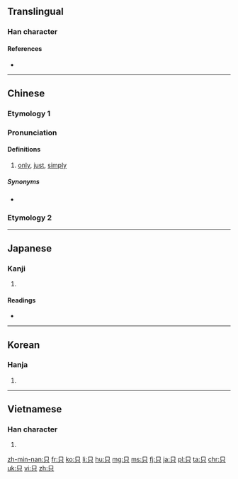{{xsee|[[衹]]|[[隻]]''' (distinct characters in traditional Chinese and Japanese; merged into 只 in simplified Chinese)''' }}
==Translingual==
{{stroke order}}

===Han character===
{{Han char|rn=30|rad=口|as=02|sn=5|four=6080<sub>0</sub>|canj=口金 (RC)|ids=⿱[[口]][[八]]}}

====References====
* {{Han ref|kx=0172.050|dkj=03239|dj=0383.010|hdz=10570.030|uh=53EA|ud=21482|bh=A575|bd=42357}}

----

==Chinese==
{{zh-forms}}

===Etymology 1===

===Pronunciation===
{{zh-pron
|m=zhǐ
|ma=y
|c=zi2
|h=pfs=chak,chṳ́
|mn=chí
|w=2tsr,4tseq
|mc=y
|oc=y
|cat=adv
}}

====Definitions====
{{zh-hanzi}}

# [[only]], [[just]], [[simply]]
#: {{zhex|我 只 去 過 一 次。|I've been there only once.}}

=====Synonyms=====
* {{zh-l|只有}}

===Etymology 2===
{{zh-see|隻}}

----

==Japanese==

===Kanji===
{{ja-kanji|grade=|rs=口02}}

# {{defn|lang=ja|sort=口02}}

====Readings====
* {{ja-readings|on=[[し]] (shi)|kun=[[ただ]] (tada)}}

----

==Korean==

===Hanja===
{{ko-hanja|hangeul=지|rv=ji|mr=chi|y=ci}}

# {{defn|lang=ko|sort=口02}}

----

==Vietnamese==

===Han character===
{{vi-hantu|[[chỉ]], [[chích]]|rs=口02}}

# {{defn|lang=vi|sort=口02}}

[[zh-min-nan:只]]
[[fr:只]]
[[ko:只]]
[[li:只]]
[[hu:只]]
[[mg:只]]
[[ms:只]]
[[fj:只]]
[[ja:只]]
[[pl:只]]
[[ta:只]]
[[chr:只]]
[[uk:只]]
[[vi:只]]
[[zh:只]]
